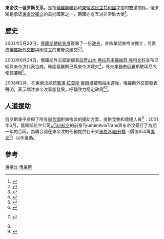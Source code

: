 {{Infobox Bilateral relations|東帝汶–俄羅斯|East Timor|Russia}}
'''東帝汶－俄罗斯关系'''，是指[[俄羅斯聯邦|俄羅斯聯邦]]和[[東帝汶民主共和國|東帝汶民主共和國]]之間的雙邊關係。俄罗斯是承認[[東帝汶獨立|東帝汶獨立]]的首批國家之一，兩國亦有互派非常駐大使<ref name="rus">{{cite news|url=http://www.ruvr.ru/main.php?lng=eng&q=33909&cid=57&p=17.10.2008 |title=East Timors faces severe food crisis |last=Redchenko |first=Alexander |year=2008 |publisher=[[俄羅斯之聲|俄羅斯之聲]] |accessdate=2009-07-22 |deadurl=yes |archiveurl=https://web.archive.org/web/20091102134741/http://ruvr.ru/main.php?lng=eng |archivedate=2009-11-02 }}</ref>。

== 歷史 ==
2002年5月20日，[[俄羅斯總統|俄羅斯總統]][[普京|普京]]簽署了一份[[政令_(俄羅斯)|政令]]，宣佈承認東帝汶獨立，並責成[[俄羅斯外交部|俄羅斯外交部]]與剛成立的東帝汶建交<ref>{{Cite Russian law|ru_entity=Президент Российской Федерации|ru_type=Указ|ru_number=477|ru_date=20.05.2002|ru_title=О признании Российской Федерацией Восточного Тимора и об установлении с ним дипломатических отношений|ru_url=http://document.kremlin.ru/doc.asp?ID=012104|en_entity=[[俄羅斯總統|俄羅斯總統]]|en_type=[[政令_(俄羅斯)|政令]]|en_number=477|en_date=20 May 2002|en_title=On the Recognition of East Timor by the Russian Federation and on the Establishment of Diplomatic Relations with It|en_url=http://document.kremlin.ru/doc.asp?ID=012104}}</ref><ref>{{cite news|url=http://news.xinhuanet.com/english/2002-05/20/content_401475.htm|title=Russia Recognizes East Timor|date=20 May 2002|publisher=[[Xinhuanet|Xinhuanet]]|location=[[Moscow|Moscow]]|accessdate=2009-07-22|archive-date=2016-03-03|archive-url=https://web.archive.org/web/20160303213014/http://news.xinhuanet.com/english/2002-05/20/content_401475.htm|dead-url=no}}</ref>。

2002年6月24日，俄羅斯外交部副部長[[亞歷山大·弗拉基米羅維奇·雅科文科|亞歷山大·弗拉基米羅維奇·雅科文科]]宣布已經與東帝汶代表協商，確認俄羅斯已與東帝汶建交<ref>{{cite web|url=http://www.mid.ru/ns-rasia.nsf/1083b7937ae580ae432569e7004199c2/432569d80021985f43256be30039f695?OpenDocument|title=Заявление официального представителя МИД России А.В.Яковенко в связи установлением дипломатических отношений между Российской Федерацией и Демократической Республикой Восточный Тимор|date=24 June 2002|publisher=[[俄羅斯外交部|俄羅斯外交部]]|accessdate=2009-07-22|archive-date=2012-05-01|archive-url=https://www.webcitation.org/67KRwDPTf?url=http://www.mid.ru/ns-rasia.nsf/1083b7937ae580ae432569e7004199c2/432569d80021985f43256be30039f695?OpenDocument|dead-url=no}}</ref>，外交業務由俄羅斯駐印尼大使館兼轄<ref>{{cite web|url=http://www.mid.ru/ns-rasia.nsf/1083b7937ae580ae432569e7004199c2/432569d80021985fc3256e92002d98c4?OpenDocument|title=Демократическая Республика Восточный Тимор|date=23 May 2006|publisher=[[俄羅斯外交部|俄羅斯外交部]]|accessdate=2009-07-22|archive-date=2014-07-14|archive-url=https://web.archive.org/web/20140714221632/http://www.mid.ru/ns-rasia.nsf/1083b7937ae580ae432569e7004199c2/432569d80021985fc3256e92002d98c4?OpenDocument|dead-url=no}}</ref>。

2008年2月，在東帝汶總統[[若澤·拉莫斯·奧爾塔|若澤·拉莫斯·奧爾塔]]被暗殺未遂後，俄羅斯外交部發表聲明，表示關注東帝汶事態發展，呼籲致力穩定政局<ref>{{cite news|url=http://en.rian.ru/world/20080211/98960620.html|title=Russia concerned over attack on East Timor president|location=[[Moscow|Moscow]]|date=11 February 2008|publisher=[[RIA_Novosti|RIA Novosti]]|accessdate=2009-07-22|archive-date=2013-07-19|archive-url=https://web.archive.org/web/20130719022627/http://en.rian.ru/world/20080211/98960620.html|dead-url=no}}</ref><ref>{{ru icon}} {{cite web|url=http://www.mid.ru/ns-rasia.nsf/1083b7937ae580ae432569e7004199c2/432569d80021985fc32573ec00505db7?OpenDocument|title=О покушении на Президента Восточного Тимора|date=11 February 2008|publisher=[[俄羅斯外交部|俄羅斯外交部]]|accessdate=2009-07-22|archive-date=2014-07-14|archive-url=https://web.archive.org/web/20140714213027/http://www.mid.ru/ns-rasia.nsf/1083b7937ae580ae432569e7004199c2/432569d80021985fc32573ec00505db7?OpenDocument|dead-url=no}}</ref>。

== 人道援助 ==
俄罗斯幾乎參與了所有[[聯合國|聯合國]]對東帝汶的援助方案，提供食物和救援人員<ref name="rus" />；2001年6月，​​俄羅斯航空公司[[UTair航空|UTair航空]]的前身TyumenAviaTrans與东帝汶簽訂了為期一年的合同，為聯合國在東帝汶的任務提供若干架[[米格26直升機|米格26直升機]]（價值650萬[[美元|美元]]<ref>{{cite news|url=http://www.russiajournal.com/node/5012|title=TAT wins $6.5 mln U.N. Timor tender|date=21 June 2001|publisher=Russia Journal|accessdate=2009-07-22|deadurl=yes|archiveurl=https://web.archive.org/web/20100212225227/http://russiajournal.com/node/5012|archivedate=2010年2月12日}}</ref>）以作援助。

== 參考 ==
{{reflist}}

{{俄羅斯外交}}
{{東帝汶外交}}

[[Category:俄羅斯雙邊關係|東帝汶]]
[[Category:東帝汶雙邊關係|俄羅斯]]